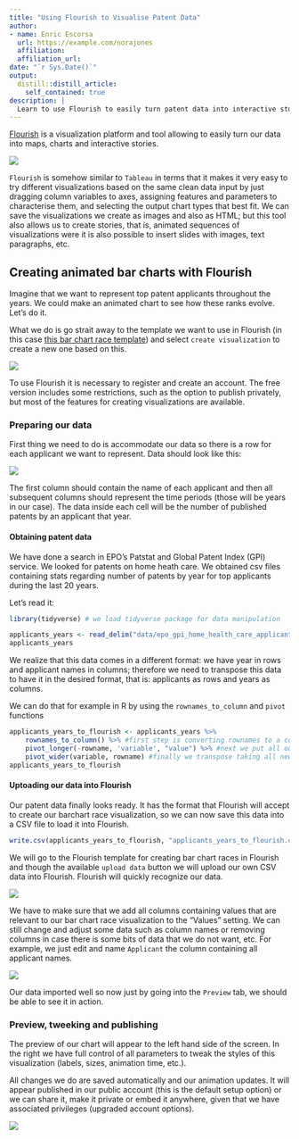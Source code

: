 ```yaml
---
title: "Using Flourish to Visualise Patent Data"
author:
- name: Enric Escorsa
  url: https://example.com/norajones
  affiliation: 
  affiliation_url: 
date: "`r Sys.Date()`"
output:
  distill::distill_article:
    self_contained: true
description: |
  Learn to use Flourish to easily turn patent data into interactive stories.
---
```


[Flourish](https://flourish.studio/) is a visualization platform and tool allowing to easily turn our data into maps, charts and interactive stories.


![](images/flourish/fig1_front.png)

`Flourish` is somehow similar to `Tableau` in terms that it makes it very easy to try different visualizations based on the same clean data input by just dragging column variables to axes, assigning features and parameters to characterise them, and selecting the output chart types that best fit. We can save the visualizations we create as images and also as HTML; but this tool also allows us to create stories, that is, animated sequences of visualizations were it is also possible to insert slides with images, text paragraphs, etc.


## Creating animated bar charts with Flourish

Imagine that we want to represent top patent applicants throughout the years. 
We could make an animated chart to see how these ranks evolve. 
Let's do it.


What we do is go strait away to the template we want to use in Flourish (in this case [this bar chart race template](https://app.flourish.studio/@flourish/bar-chart-race)) and select `create visualization` to create a new one based on this.

![](images/flourish/fig2_barchartrace.png)



To use Flourish it is necessary to register and create an account. The free version includes some restrictions, such as the option to publish privately, but most of the features for creating visualizations are available.


### Preparing our data

First thing we need to do is accommodate our data so there is a row for each applicant we want to represent. 
Data should look like this:

![](images/flourish/fig3_csvformat.png)

The first column should contain the name of each applicant and then all subsequent columns should represent the time periods (those will be years in our case). The data inside each cell will be the number of published patents by an applicant that year.


#### Obtaining patent data

We have done a search in EPO's Patstat and Global Patent Index (GPI) service. We looked for patents on home heath care. We obtained csv files containing stats regarding number of patents by year for top applicants during the last 20 years.

Let's read it:

```r
library(tidyverse) # we load tidyverse package for data manipulation

applicants_years <- read_delim("data/epo_gpi_home_health_care_applicant_years.csv", ";", skip = 12) #we skip first 12 rows we do not want
applicants_years
```


We realize that this data comes in a different format: we have year in rows and applicant names in columns; therefore we need to transpose this data to have it in the desired format, that is: applicants as rows and years as columns.

We can do that for example in R by using the `rownames_to_column` and `pivot` functions

```r
applicants_years_to_flourish <- applicants_years %>% 
    rownames_to_column() %>% #first step is converting rownames to a column so we have a reference we can lean on
    pivot_longer(-rowname, 'variable', "value") %>% #next we put all our data in a long dataframe with a column with all variables and a column with all corresponding values
    pivot_wider(variable, rowname) #finally we transpose taking all new rownames as columns (wide format)
applicants_years_to_flourish
```


#### Uptoading our data into Flourish

Our patent data finally looks ready. It has the format that Flourish will accept to create our barchart race visualization, so we can now save this data into a CSV file to load it into Flourish.

```r

write.csv(applicants_years_to_flourish, "applicants_years_to_flourish.csv", col.names = FALSE)
```


We will go to the Flourish template for creating bar chart races in Flourish and though the available `upload data` button we will upload our own CSV data into Flourish. Flourish will quickly recognize our data.

![](images/flourish/fig4_importcsv.png)

We have to make sure that we add all columns containing values that are relevant to our bar chart race visualization to the "Values" setting.  We can still change and adjust some data such as column names or removing columns in case there is some bits of data that we do not want, etc. For example, we just edit and name `Applicant` the column containing all applicant names.

![](images/flourish/fig5_importcsv.png)


Our data imported well so now just by going into the `Preview` tab, we should be able to see it in action. 


### Preview, tweeking and publishing

The preview of our chart will appear to the left hand side of the screen. In the right we have full control of all parameters to tweak the styles of this visualization (labels, sizes, animation time, etc.).

All changes we do are saved automatically and our animation updates. It will appear published in our public account (this is the default setup option) or we can share it, make it private or embed it anywhere, given that we have associated privileges (upgraded account options). 

![](images/flourish/fig6_visualization.png)

